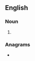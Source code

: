==English==

===Noun===
{{head|en|noun plural form}}

# {{plural of|spalting|lang=en}}

===Anagrams===
* {{anagrams|en|a=agilnpsst|pint glass|pintglass|staplings}}